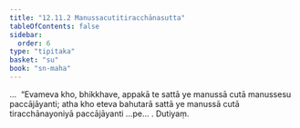 ```yaml
---
title: "12.11.2 Manussacutitiracchānasutta"
tableOfContents: false
sidebar:
  order: 6
type: "tipitaka"
basket: "su"
book: "sn-maha"
---
```



<DynamicBreadcrumb />

<Division number="1173" book="sn-maha" bookNo="14" page="412">

<Paragraph number="2523" book="sn-maha">
…  “Evameva kho, bhikkhave, appakā te sattā ye manussā cutā manussesu paccājāyanti; atha kho eteva bahutarā sattā ye manussā cutā tiracchānayoniyā paccājāyanti …pe… .

</Paragraph>
</Division>

<Paragraph number="2524" type="center" book="sn-maha">
Dutiyaṃ.
</Paragraph>